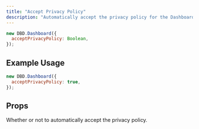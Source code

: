 ```yaml
---
title: "Accept Privacy Policy"
description: "Automatically accept the privacy policy for the Dashboard without having to give consent in the console."
---
```


```js
new DBD.Dashboard({
  acceptPrivacyPolicy: Boolean,
});
```

## Example Usage

```javascript
new DBD.Dashboard({
  acceptPrivacyPolicy: true,
});
```

## Props

<ParamField path="acceptPrivacyPolicy" type="boolean" required>
  Whether or not to automatically accept the privacy policy.
</ParamField>
